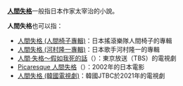 '''[[人間失格|人間失格]]'''一般指日本作家太宰治的小說。

'''人間失格'''也可以指：
* [[人間失格_(人間椅子專輯)|人間失格 (人間椅子專輯)]]：日本搖滾樂隊人間椅子的專輯
* [[人間失格_(河村隆一專輯)|人間失格 (河村隆一專輯)]]：日本歌手河村隆一的專輯
* [[人間·失格～假如我死的話|人間·失格～假如我死的話]]（{{lang|ja|[[w:ja:人間・失格～たとえばぼくが死んだら|人間・失格～たとえばぼくが死んだら]]}}）：東京放送（TBS）的電視劇
* [[Picaresque_人間失格|Picaresque 人間失格]]（{{lang|ja|[[w:ja:ピカレスク_人間失格|ピカレスク 人間失格]]}}）：2002年的日本電影
* [[人間失格_(韓國電視劇)|人間失格 (韓國電視劇)]]：韓國JTBC於2021年的電視劇

{{消歧義|R人|Cat=四字作品消歧义}}